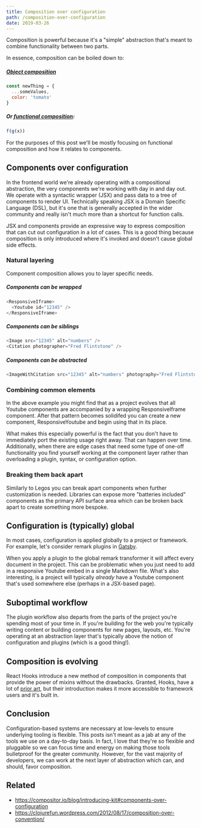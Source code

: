 ```yaml
---
title: Composition over configuration
path: /composition-over-configuration
date: 2019-03-26
---
```


Composition is powerful because it's a "simple" abstraction that's
meant to combine functionality between two parts.

In essence, composition can be boiled down to:

##### [Object composition](https://en.wikipedia.org/wiki/Object_composition)

```js
const newThing = {
  ...someValues,
  color: 'tomato'
}
```

##### Or [functional composition](https://en.wikipedia.org/wiki/Function_composition_(computer_science)):

```js
f(g(x))
```

For the purposes of this post we'll be mostly focusing on functional
composition and how it relates to components.

## Components over configuration

In the frontend world we're already operating with a compositional
abstraction, the very components we're working with day in and day
out. We operate with a syntactic wrapper (JSX) and pass data to
a tree of components to render UI. Technically speaking JSX is a
Domain Specific Language (DSL), but it's one that is generally accepted
in the wider community and really isn't much more than a shortcut
for function calls.

JSX and components provide an expressive way to express composition
that can cut out configuration in a lot of cases. This is a good thing
because composition is only introduced where it's invoked and doesn't
cause global side effects.

### Natural layering

Component composition allows you to layer specific needs.

##### Components can be wrapped

```js
<ResponsiveIframe>
  <Youtube id="12345" />
</ResponsiveIframe>
```

##### Components can be siblings

```js
<Image src="12345" alt="numbers" />
<Citation photographer="Fred Flintstone" />
```

##### Components can be abstracted

```js
<ImageWithCitation src="12345" alt="numbers" photography="Fred Flintstone" />
```

### Combining common elements

In the above example you might find that as a project evolves that
all Youtube components are accompanied by a wrapping ResponsiveIframe
component. After that pattern becomes solidifed you can create a
new component, ResponsiveYoutube and begin using that in its place.

What makes this especially powerful is the fact that you don't have
to immediately port the existing usage right away. That can happen
over time. Additionally, when there are edge cases that need some type
of one-off functionality you find yourself working at the component
layer rather than overloading a plugin, syntax, or configuration option.

### Breaking them back apart

Similarly to Legos you can break apart components when further customization
is needed. Libraries can expose more "batteries included" components as
the primary API surface area which can be broken back apart to create something
more bespoke.

## Configuration is (typically) global

In most cases, configuration is applied globally to a project or framework.
For example, let's consider remark plugins in [Gatsby](https://gatsbyjs.org).

When you apply a plugin to the global remark transformer it will affect
every document in the project. This can be problematic when you just need
to add in a responsive Youtube embed in a single Markdown file. What's also
interesting, is a project will typically _already_ have a Youtube component
that's used somewhere else (perhaps in a JSX-based page).

## Suboptimal workflow

The plugin workflow also departs from the parts of the project you're spending
most of your time in. If you're building for the web you're typically writing
content or building components for new pages, layouts, etc. You're operating
at an abstraction layer that's typically above the notion of configuration and
plugins (which is a good thing!).

## Composition is evolving

React Hooks introduce a new method of composition in components that provide
the power of mixins without the drawbacks. Granted, Hooks, have a lot of
[prior art](https://reactjs.org/docs/hooks-faq.html#what-is-the-prior-art-for-hooks),
but their introduction makes it more accessible to framework users and it's
built in.

## Conclusion

Configuration-based systems are necessary at low-levels to ensure underlying
tooling is flexible. This posts isn't meant as a jab at any of the tools we
use on a day-to-day basis. In fact, I love that they're so flexible and pluggable
so we can focus time and energy on making those tools bulletproof for the greater
community. However, for the vast majority of developers, we can work at the
next layer of abstraction which can, and should, favor composition.

## Related

- https://compositor.io/blog/introducing-kit#components-over-configuration
- https://clojurefun.wordpress.com/2012/08/17/composition-over-convention/

